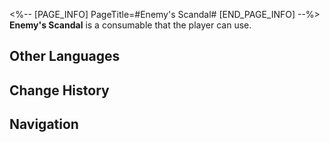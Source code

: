 <%-- [PAGE_INFO]
PageTitle=#Enemy's Scandal#
[END_PAGE_INFO] --%>
{{Consumable Infobox
|id          = 408633
|image       = Item Enemy's Scandal.png{{subst:void|<!--$UPLOAD:<<SpriteOutput/ItemFigures/408633.png>-<Item Enemy's Scandal.png>-<Consumable Icons>>-->}}
|type        = Attack Consumables
|rarity      = 3
|effect      = Upon use, increases DMG taken by all enemies by 12% in the next battle, lasting for 5 turns.
|description = There is a psychological theory that goes like this: When you hear negative news about a stranger, you only remember "there is negative news about this person," but not the negative news itself.<br />By applying this principle, you can use the mass media to leave a negative impression of someone without needing any credible negative news sources.
|effectType  = 
|effectType2 = 
|effectType3 = 
|recipe      = 
|source1     = [[''Yaoqing Sports'' Media Center]]
|source2     = 
|source3     = 
}}
{{Description|''"Detest those who destroy entire countries with cunning words."''}}
'''Enemy's Scandal''' is a consumable that the player can use.

==Other Languages==
{{Other Languages
|en   = Enemy's Scandal
|zhs  = 敌人的丑闻
|zht  = 敵人的醜聞
|ja   = 敵の不祥事
|ko   = 적의 스캔들
|es   = Escándalo del enemigo
|fr   = Scandale adverse
|ru   = Вражеский скандал
|th   = เรื่องฉาวของศัตรู
|vi   = Tai Tiếng Của Kẻ Địch
|de   = Skandale des Gegners
|id   = Enemy's Scandal
|pt   = Escândalo do Inimigo
}}

==Change History==
{{Change History|2.5}}

==Navigation==
{{Consumable Navbox}}